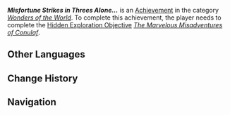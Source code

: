 {{Achievement Infobox
|id           = 81555
|order id     = 1539
|category     = Wonders of the World
|description  = Help an unfortunate tribesperson escape her predicament three times in Natlan.
|requirements = Complete ''[[The Marvelous Misadventures of Conulaf]]''
|primogems    = 5
|tracking     = 
|topic        = 
|type         = Exploration
|quest        = 
|hidden       = 1
}}
'''''Misfortune Strikes in Threes Alone...''''' is an [[Achievement]] in the category ''[[Wonders of the World]]''. To complete this achievement, the player needs to complete the [[Hidden Exploration Objective]] ''[[The Marvelous Misadventures of Conulaf]]''.
<!--
==Video Guides==
{{EVT
|video1   = 
|caption1 = 
}}
-->
==Other Languages==
{{Other Languages
|en       = Misfortune Strikes in Threes Alone...
|zhs      = 坏事不过三…
|zhs_rm   = 
|zht      = 壞事不過三…
|zht_rm   = 
|zh_tl    = 
|ja       = 三度目の不運…
|ja_rm    = Sandome no Fu'un...
|ja_tl    = Third Time's The Woe...
|ko       = 불행은 세 번 온다…
|ko_tl    = 
|es       = Las desgracias vienen de tres en tres
|es_tl    = Misfortunes Come in Threes
|fr       = Le malheur frappe seulement par trois...
|fr_tl    = Misfortune Strikes Only by Three...
|ru       = Беда не приходит одна...
|ru_tl    = 
|th       = โชคร้ายต้องไม่เกินสามหน...
|th_rm    = 
|th_tl    = 
|vi       = Quá Tam Ba Bận...
|vi_tl    = 
|de       = Aller schlechten Dinge sind drei ...
|de_tl    = 
|id       = Badai Pasti Berlalu ... Setelah Tiga Kali.
|id_tl    = 
|pt       = Coisas Ruins Só Acontecem Em Trios...
|pt_tl    = 
|tr       = Çekirge Üçüncü Sıçradığında...
|tr_tl    = 
|it       = La sfortuna bussa sempre tre volte...
|it_tl    = 
}}

==Change History==
{{Change History|5.2}}

==Navigation==
{{Achievement Navbox}}